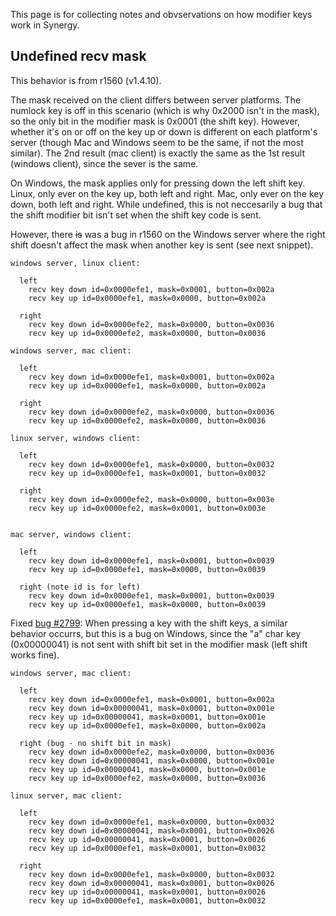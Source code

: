 This page is for collecting notes and obvservations on how modifier keys work in Synergy.

== Undefined recv mask ==

This behavior is from r1560 (v1.4.10).

The mask received on the client differs between server platforms. The numlock key is off in this scenario (which is why 0x2000 isn't in the mask), so the only bit in the modifier mask is 0x0001 (the shift key). However, whether it's on or off on the key up or down is different on each platform's server (though Mac and Windows seem to be the same, if not the most similar). The 2nd result (mac client) is exactly the same as the 1st result (windows client), since the sever is the same.

On Windows, the mask applies only for pressing down the left shift key. Linux, only ever on the key up, both left and right. Mac, only ever on the key down, both left and right. While undefined, this is not neccesarily a bug that the shift modifier bit isn't set when the shift key code is sent.

However, there <strike>is</strike> was a bug in r1560 on the Windows server where the right shift doesn't affect the mask when another key is sent (see next snippet).

<pre>
windows server, linux client:

  left
    recv key down id=0x0000efe1, mask=0x0001, button=0x002a
    recv key up id=0x0000efe1, mask=0x0000, button=0x002a

  right
    recv key down id=0x0000efe2, mask=0x0000, button=0x0036
    recv key up id=0x0000efe2, mask=0x0000, button=0x0036

windows server, mac client:

  left
    recv key down id=0x0000efe1, mask=0x0001, button=0x002a
    recv key up id=0x0000efe1, mask=0x0000, button=0x002a

  right
    recv key down id=0x0000efe2, mask=0x0000, button=0x0036
    recv key up id=0x0000efe2, mask=0x0000, button=0x0036

linux server, windows client:

  left
    recv key down id=0x0000efe1, mask=0x0000, button=0x0032
    recv key up id=0x0000efe1, mask=0x0001, button=0x0032

  right
    recv key down id=0x0000efe2, mask=0x0000, button=0x003e
    recv key up id=0x0000efe2, mask=0x0001, button=0x003e

    
mac server, windows client:

  left
    recv key down id=0x0000efe1, mask=0x0001, button=0x0039
    recv key up id=0x0000efe1, mask=0x0000, button=0x0039

  right (note id is for left)
    recv key down id=0x0000efe1, mask=0x0001, button=0x0039
    recv key up id=0x0000efe1, mask=0x0000, button=0x0039
</pre>

Fixed [http://synergy-foss.org/spit/issues/details/2799/ bug #2799]: When pressing a key with the shift keys, a similar behavior occurrs, but this is a bug on Windows, since the "a" char key (0x00000041) is not sent with shift bit set in the modifier mask (left shift works fine).

<pre>
windows server, mac client:

  left
    recv key down id=0x0000efe1, mask=0x0001, button=0x002a
    recv key down id=0x00000041, mask=0x0001, button=0x001e
    recv key up id=0x00000041, mask=0x0001, button=0x001e
    recv key up id=0x0000efe1, mask=0x0000, button=0x002a
    
  right (bug - no shift bit in mask)
    recv key down id=0x0000efe2, mask=0x0000, button=0x0036
    recv key down id=0x00000041, mask=0x0000, button=0x001e
    recv key up id=0x00000041, mask=0x0000, button=0x001e
    recv key up id=0x0000efe2, mask=0x0000, button=0x0036

linux server, mac client:

  left
    recv key down id=0x0000efe1, mask=0x0000, button=0x0032
    recv key down id=0x00000041, mask=0x0001, button=0x0026
    recv key up id=0x00000041, mask=0x0001, button=0x0026
    recv key up id=0x0000efe1, mask=0x0001, button=0x0032

  right
    recv key down id=0x0000efe1, mask=0x0000, button=0x0032
    recv key down id=0x00000041, mask=0x0001, button=0x0026
    recv key up id=0x00000041, mask=0x0001, button=0x0026
    recv key up id=0x0000efe1, mask=0x0001, button=0x0032

</pre>
